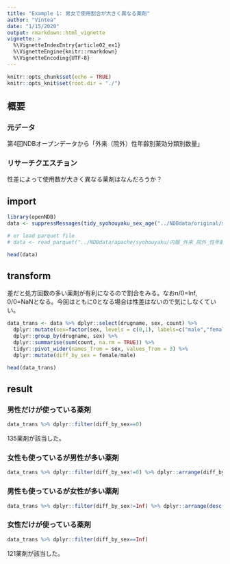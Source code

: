 ```yaml
---
title: "Example 1: 男女で使用割合が大きく異なる薬剤"
author: "Vintea"
date: "1/15/2020"
output: rmarkdown::html_vignette
vignette: >
  %\VignetteIndexEntry{article02_ex1}
  %\VignetteEngine{knitr::rmarkdown}
  %\VignetteEncoding{UTF-8}
---
```


```r
knitr::opts_chunk$set(echo = TRUE)
knitr::opts_knit$set(root.dir = "./")
```

## 概要

### 元データ

第4回NDBオープンデータから「外来（院外）性年齢別薬効分類別数量」

### リサーチクエスチョン

性差によって使用数が大きく異なる薬剤はなんだろうか？

## import

```r
library(openNDB)
data <- suppressMessages(tidy_syohouyaku_sex_age("../NDBdata/original/syohouyaku/内服_外来_院外_性年齢別.xlsx"))

# or load parquet file
# data <- read_parquet("../NDBdata/apache/syohouyaku/内服_外来_院外_性年齢別.parquet")

head(data)
```

## transform

差だと処方回数の多い薬剤が有利になるので割合をみる。なおn/0=Inf, 0/0=NaNとなる。今回はともに0となる場合は性差はないので気にしなくていい。

```r
data_trans <- data %>% dplyr::select(drugname, sex, count) %>% 
  dplyr::mutate(sex=factor(sex, levels = c(0,1), labels=c("male","female"))) %>% 
  dplyr::group_by(drugname, sex) %>% 
  dplyr::summarise(sum(count, na.rm = TRUE)) %>% 
  tidyr::pivot_wider(names_from = sex, values_from = 3) %>% 
  dplyr::mutate(diff_by_sex = female/male)

head(data_trans)
```

## result

### 男性だけが使っている薬剤

```r
data_trans %>% dplyr::filter(diff_by_sex==0)
```

135薬剤が該当した。

### 女性も使っているが男性が多い薬剤

```r
data_trans %>% dplyr::filter(diff_by_sex!=0) %>% dplyr::arrange(diff_by_sex)
```

### 男性も使っているが女性が多い薬剤

```r
data_trans %>% dplyr::filter(diff_by_sex!=Inf) %>% dplyr::arrange(desc(diff_by_sex))
```

### 女性だけが使っている薬剤

```r
data_trans %>% dplyr::filter(diff_by_sex==Inf)
```

121薬剤が該当した。
